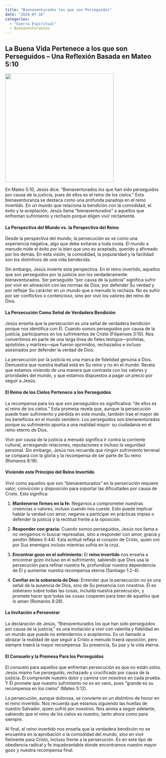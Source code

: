 ```yaml
---
title: "Bienaventurados los que son Perseguidos"
date: "2024-07-16"
categories:
  - "Guerra Espiritual"
  - Bienaventuranzas
---
```


## La Buena Vida Pertenece a los que son Perseguidos – Una Reflexión Basada en Mateo 5:10

![](persecuted.webp){fig-align="center" width="350"}

En Mateo 5:10, Jesús dice: “Bienaventurados los que han sido perseguidos por causa de la justicia, pues de ellos es el reino de los cielos.” Esta bienaventuranza se destaca como una profunda paradoja en el reino invertido. En un mundo que relaciona la bendición con la comodidad, el éxito y la aceptación, Jesús llama "bienaventurados" a aquellos que enfrentan sufrimiento y rechazo porque eligen vivir rectamente.

#### La Perspectiva del Mundo vs. la Perspectiva del Reino

Desde la perspectiva del mundo, la persecución se ve como una experiencia negativa, algo que debe evitarse a toda costa. El mundo a menudo mide el éxito por lo bien que uno es aceptado, querido y afirmado por los demás. En esta visión, la comodidad, la popularidad y la facilidad son los distintivos de una vida bendecida.

Sin embargo, Jesús invierte esta perspectiva. En el reino invertido, aquellos que son perseguidos por la justicia son los verdaderamente bienaventurados. Ser perseguido “por causa de la justicia” significa sufrir por vivir en alineación con las normas de Dios, por defender Su verdad y por reflejar Su carácter en un mundo que a menudo lo rechaza. No es sufrir por ser conflictivo o contencioso, sino por vivir los valores del reino de Dios.

#### La Persecución Como Señal de Verdadera Bendición

Jesús enseña que la persecución es una señal de verdadera bendición porque nos identifica con Él. Cuando somos perseguidos por causa de la justicia, participamos en los sufrimientos de Cristo (Filipenses 3:10). Nos convertimos en parte de una larga línea de fieles testigos—profetas, apóstoles y mártires—que fueron oprimidos, rechazados e incluso asesinados por defender la verdad de Dios.

La persecución por la justicia es una marca de fidelidad genuina a Dios. Demuestra que nuestra lealtad está en Su reino y no en el mundo. Revela que estamos viviendo de una manera que contrasta con los valores y prioridades del mundo, y que estamos dispuestos a pagar un precio por seguir a Jesús.

#### El Reino de los Cielos Pertenece a los Perseguidos

La recompensa para los que son perseguidos es significativa: “de ellos es el reino de los cielos.” Esta promesa revela que, aunque la persecución puede traer sufrimiento y pérdida en este mundo, también trae el mayor de los beneficios en el mundo venidero. Los perseguidos son bienaventurados porque su sufrimiento apunta a una realidad mayor: su ciudadanía en el reino eterno de Dios.

Vivir por causa de la justicia a menudo significa ir contra la corriente cultural, arriesgando relaciones, reputaciones e incluso la seguridad personal. Sin embargo, Jesús nos recuerda que ningún sufrimiento terrenal se compara con la gloria y la recompensa de ser parte de Su reino (Romanos 8:18).

#### Viviendo este Principio del Reino Invertido

Vivir como aquellos que son “bienaventurados” en la persecución requiere valor, convicción y disposición para soportar las dificultades por causa de Cristo. Esto significa:

1.  **Mantenerse firmes en la fe:** Negarnos a comprometer nuestras creencias o valores, incluso cuando nos cueste. Esto puede implicar hablar la verdad con amor, negarse a participar en prácticas impías o defender la justicia y la rectitud frente a la oposición.

2.  **Responder con gracia:** Cuando somos perseguidos, Jesús nos llama a no vengarnos ni buscar represalias, sino a responder con amor, gracia y perdón (Mateo 5:44). Esta actitud refleja el corazón de Cristo, quien oró por Sus enemigos incluso mientras sufría en la cruz.

3.  **Encontrar gozo en el sufrimiento:** El **reino invertido** nos enseña a encontrar gozo incluso en el sufrimiento, sabiendo que Dios usa la persecución para refinar nuestra fe, profundizar nuestra dependencia de Él y aumentar nuestra recompensa eterna (Santiago 1:2-4).

4.  **Confiar en la soberanía de Dios:** Entender que la persecución no es una señal de la ausencia de Dios, sino de Su presencia con nosotros. Él es soberano sobre todas las cosas, incluida nuestra persecución, y promete hacer que todas las cosas cooperen para bien de aquellos que lo aman (Romanos 8:28).

#### La Invitación a Perseverar

La declaración de Jesús, “Bienaventurados los que han sido perseguidos por causa de la justicia,” es una invitación a vivir con valentía y fidelidad en un mundo que puede no entendernos o aceptarnos. Es un llamado a abrazar la realidad de que seguir a Cristo a menudo traerá oposición, pero siempre traerá la mayor recompensa: Su presencia, Su paz y la vida eterna.

#### El Consuelo y la Promesa Para los Perseguidos

El consuelo para aquellos que enfrentan persecución es que no están solos. Jesús mismo fue perseguido, rechazado y crucificado por causa de la justicia. Él comprende nuestro dolor y camina con nosotros en cada prueba. Y Él promete que nuestro sufrimiento no es en vano, pues “grande es su recompensa en los cielos” (Mateo 5:12).

La persecución, aunque dolorosa, se convierte en un distintivo de honor en el reino invertido. Nos recuerda que estamos siguiendo las huellas de nuestro Salvador, quien sufrió por nosotros. Nos anima a seguir adelante, sabiendo que el reino de los cielos es nuestro, tanto ahora como para siempre.

Al final, el reino invertido nos enseña que la verdadera bendición no se encuentra en la aprobación o la comodidad del mundo, sino en vivir fielmente para Cristo, incluso frente a la persecución. Es en este tipo de obediencia radical y fe inquebrantable donde encontramos nuestro mayor gozo y nuestra recompensa final.
